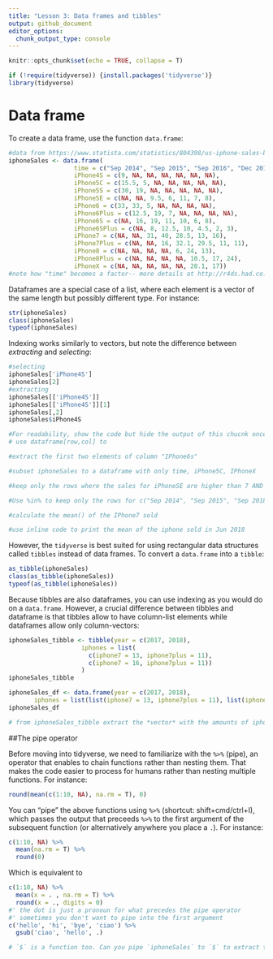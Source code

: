 ```yaml
---
title: "Lesson 3: Data frames and tibbles"
output: github_document
editor_options: 
  chunk_output_type: console
---
```


```r
knitr::opts_chunk$set(echo = TRUE, collapse = T)
```


```r
if (!require(tidyverse)) {install.packages('tidyverse')}
library(tidyverse)
```


# Data frame

To create a data frame, use the function `data.frame`:

```r
#data from https://www.statista.com/statistics/804398/us-iphone-sales-by-model/
iphoneSales <- data.frame(
                  time = c("Sep 2014", "Sep 2015", "Sep 2016", "Dec 2016", "Sep 2017", "Dec 2017", "Jun 2018"), 
                  iPhone4S = c(9, NA, NA, NA, NA, NA, NA), 
                  iPhone5C = c(15.5, 5, NA, NA, NA, NA, NA), 
                  iPhone5S = c(30, 19, NA, NA, NA, NA, NA), 
                  iPhoneSE = c(NA, NA, 9.5, 6, 11, 7, 8), 
                  iPhone6 = c(33, 33, 5, NA, NA, NA, NA), 
                  iPhone6Plus = c(12.5, 19, 7, NA, NA, NA, NA), 
                  iPhone6S = c(NA, 16, 19, 11, 10, 6, 8), 
                  iPhone6SPlus = c(NA, 8, 12.5, 10, 4.5, 2, 3), 
                  iPhone7 = c(NA, NA, 31, 40, 28.5, 13, 16), 
                  iPhone7Plus = c(NA, NA, 16, 32.1, 29.5, 11, 11), 
                  iPhone8 = c(NA, NA, NA, NA, 6, 24, 13), 
                  iPhone8Plus = c(NA, NA, NA, NA, 10.5, 17, 24), 
                  iPhoneX = c(NA, NA, NA, NA, NA, 20.1, 17))
#note how "time" becomes a factor-- more details at http://r4ds.had.co.nz/factors.html#creating-factors
```


Dataframes are a special case of a list, where each element is a vector of the same length but possibly different type. For instance:

```r
str(iphoneSales)
class(iphoneSales)
typeof(iphoneSales)
```


Indexing works similarly to vectors, but note the difference between _extracting_ and _selecting_:

```r
#selecting
iphoneSales['iPhone4S']
iphoneSales[2]
#extracting
iphoneSales[['iPhone4S']]
iphoneSales[['iPhone4S']][1]
iphoneSales[,2]
iphoneSales$iPhone4S
```


```r
#For readability, show the code but hide the output of this chucnk once you tested the solutions
# use dataframe[row,col] to

#extract the first two elements of column "IPhone6s"

#subset iphoneSales to a dataframe with only time, iPhone5C, IPhoneX

#keep only the rows where the sales for iPhoneSE are higher than 7 AND are not NA (AND = &, OR = |, NOT = !)

#Use %in% to keep only the rows for c("Sep 2014", "Sep 2015", "Sep 2018")

#calculate the mean() of the IPhone7 sold 

#use inline code to print the mean of the iphone sold in Jun 2018

```


However, the `tidyverse` is best suited for using rectangular data structures called `tibbles` instead of data frames. To convert a `data.frame` into a `tibble`:

```r
as_tibble(iphoneSales)
class(as_tibble(iphoneSales))
typeof(as_tibble(iphoneSales))
```

Because tibbles are also dataframes, you can use indexing as you would do on a `data.frame`. However, a crucial difference between tibbles and dataframe is that tibbles allow to have column-list elements while dataframes allow only column-vectors:

```r
iphoneSales_tibble <- tibble(year = c(2017, 2018), 
                    iphones = list(
                      c(iphone7 = 13, iphone7plus = 11), 
                      c(iphone7 = 16, iphone7plus = 11))
                    )
iphoneSales_tibble

iphoneSales_df <- data.frame(year = c(2017, 2018), 
       iphones = list(list(iphone7 = 13, iphone7plus = 11), list(iphone7 = 16, iphone7plus = 11)))
iphoneSales_df
```


```r
# from iphoneSales_tibble extract the *vector* with the amounts of iphone7/7plus sold in 2017


```

##The pipe operator

Before moving into tidyverse, we need to familiarize with the `%>%` (pipe), an operator that enables to chain functions rather than nesting them. That makes the code easier to process for humans rather than nesting multiple functions. For instance:
```r
round(mean(c(1:10, NA), na.rm = T), 0)
```

You can "pipe" the above functions using `%>%` (shortcut: shift+cmd/ctrl+I), which passes the output that preceeds `%>%` to the first argument of the subsequent function (or alternatively anywhere you place a `.`). For instance:

```r
c(1:10, NA) %>% 
  mean(na.rm = T) %>% 
  round(0)
```

Which is equivalent to 
```r
c(1:10, NA) %>% 
  mean(x = . , na.rm = T) %>% 
  round(x = ., digits = 0)
#' the dot is just a pronoun for what precedes the pipe operator
#' sometimes you don't want to pipe into the first argument
c('hello', 'hi', 'bye', 'ciao') %>% 
  gsub('ciao', 'hello', .)
```


```r
# `$` is a function too. Can you pipe `iphoneSales` to `$` to extract the vectro `iPhoneX`? Then, calculate the mean removing NAs

```





